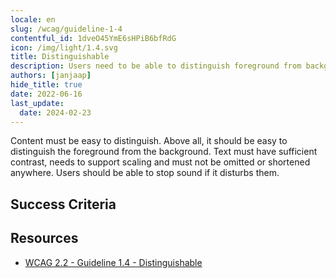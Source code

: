 ```yaml
---
locale: en
slug: /wcag/guideline-1-4
contentful_id: 1dveO45YmE6sHPiB6bfRdG
icon: /img/light/1.4.svg
title: Distinguishable
description: Users need to be able to distinguish foreground from background information.
authors: [janjaap]
hide_title: true
date: 2022-06-16
last_update:
  date: 2024-02-23
---
```


<Hero
  title="Distinguishable"
  image="/img/light/1.4.svg"
  alt="WCAG 1.4 - Logo"
  prefix="Guideline 1.4"
/>

Content must be easy to distinguish. Above all, it should be easy to distinguish the foreground from the background. Text must have sufficient contrast, needs to support scaling and must not be omitted or shortened anywhere. Users should be able to stop sound if it disturbs them.

## Success Criteria

<LinkList title="Success Criteria" isHighlighted={true}>
  <LinkListItem
    url="/en/guidelines/wcag/success-criterion-1-4-1"
    title="Success Criterion 1.4.1 - Use of Color"
    appearance="link"
    label="Use of Color"
    description="Ensure color isn't the only way information is conveyed."
    image="/img/light/1.4.1.svg"
    alt="WCAG 1.4.1 - Logo"
  />
  <LinkListItem
    url="/en/guidelines/wcag/success-criterion-1-4-2"
    title="Success Criterion 1.4.2 - Audio Control"
    appearance="link"
    label="Audio Control"
    description="Ensure that audio which lasts longer than three seconds can be paused or stopped."
    image="/img/light/1.4.2.svg"
    alt="WCAG 1.4.2 - Logo"
  />
  <LinkListItem
    url="/en/guidelines/wcag/success-criterion-1-4-3"
    title="Success Criterion 1.4.3 - Contrast (Minimum)"
    appearance="link"
    label="Contrast (Minimum)"
    description="Ensure that the contrast ratio between the text color and background color is at least 4.5:1. For bold and large text, a ratio of 3:1 is sufficient."
    image="/img/light/1.4.3.svg"
    alt="WCAG 1.4.3 - Logo"
  />
  <LinkListItem
    url="/en/guidelines/wcag/success-criterion-1-4-4"
    title="Success Criterion 1.4.4 - Resize text"
    appearance="link"
    label="Resize text"
    description="Ensure that the text in your app supports resizing."
    image="/img/light/1.4.4.svg"
    alt="WCAG 1.4.4 - Logo"
  />
  <LinkListItem
    url="/en/guidelines/wcag/success-criterion-1-4-5"
    title="Success Criterion 1.4.5 - Images of Text"
    appearance="link"
    label="Images of Text"
    description="Ensure images are not used to display text."
    image="/img/light/1.4.5.svg"
    alt="WCAG 1.4.5 - Logo"
  />
  <LinkListItem
    url="/en/guidelines/wcag/success-criterion-1-4-6"
    title="Success Criterion 1.4.6 - Contrast (Enhanced)"
    appearance="link"
    label="Contrast (Enhanced)"
    description="The visual presentation of text and images of text has a contrast ratio of at least 7:1."
    image="/img/light/1.4.6.svg"
    alt="WCAG 1.4.6 icon"
  />
  <LinkListItem
    url="/en/guidelines/wcag/success-criterion-1-4-7"
    title="Success Criterion 1.4.7 - Low or No Background Audio"
    appearance="link"
    label="Low or No Background Audio"
    description="For prerecorded audio-only content that contains primarily speech in the foreground, is not an audio CAPTCHA or audio logo, and is not vocalization intended to be primarily musical expression such as singing or rapping, some rules apply."
    image="/img/light/1.4.7.svg"
    alt="WCAG 1.4.7 icon"
  />
  <LinkListItem
    url="/en/guidelines/wcag/success-criterion-1-4-8"
    title="Success Criterion 1.4.8 - Visual Presentation"
    appearance="link"
    label="Visual Presentation"
    description="For the visual presentation of blocks of text, some rules apply."
    image="/img/light/1.4.8.svg"
    alt="WCAG 1.4.8 icon"
  />
  <LinkListItem
    url="/en/guidelines/wcag/success-criterion-1-4-9"
    title="Success Criterion 1.4.9 - Images of Text (No Exception)"
    appearance="link"
    label="Images of Text (No Exception)"
    description="Images of text are only used for pure decoration or where a particular presentation of text is essential to the information being conveyed. "
    image="/img/light/1.4.9.svg"
    alt="WCAG 1.4.9 icon"
  />
  <LinkListItem
    url="/en/guidelines/wcag/success-criterion-1-4-10"
    title="Success Criterion 1.4.10 - Reflow"
    appearance="link"
    label="Reflow"
    description="Ensure that all content on the screen remains readable even with the largest font."
    image="/img/light/1.4.10.svg"
    alt="WCAG 1.4.10 - Logo"
  />
  <LinkListItem
    url="/en/guidelines/wcag/success-criterion-1-4-11"
    title="Success Criterion 1.4.11 - Non-text Contrast"
    appearance="link"
    label="Non-text Contrast"
    description="Ensure that the content on the screen has a contrast of at least 3:1 with the surrounding color."
    image="/img/light/1.4.11.svg"
    alt="WCAG 1.4.11 - Logo"
  />
  <LinkListItem
    url="/en/guidelines/wcag/success-criterion-1-4-12"
    title="Success Criterion 1.4.12 - Text Spacing"
    appearance="link"
    label="Text Spacing"
    description="Ensure there is enough space between paragraphs, letters and words."
    image="/img/light/1.4.12.svg"
    alt="WCAG 1.4.12 - Logo"
  />
  <LinkListItem
    url="/en/guidelines/wcag/success-criterion-1-4-13"
    title="Success Criterion 1.4.13 - Content on Hover or Focus"
    appearance="link"
    label="Content on Hover or Focus"
    description="Ensure it is possible to hide information which appears automatically after hovering with the pointer or focusing with the keyboard."
    image="/img/light/1.4.13.svg"
    alt="WCAG 1.4.13 - Logo"
  />
</LinkList>

## Resources

- [WCAG 2.2 - Guideline 1.4 - Distinguishable](https://www.w3.org/TR/WCAG22/#distinguishable)
